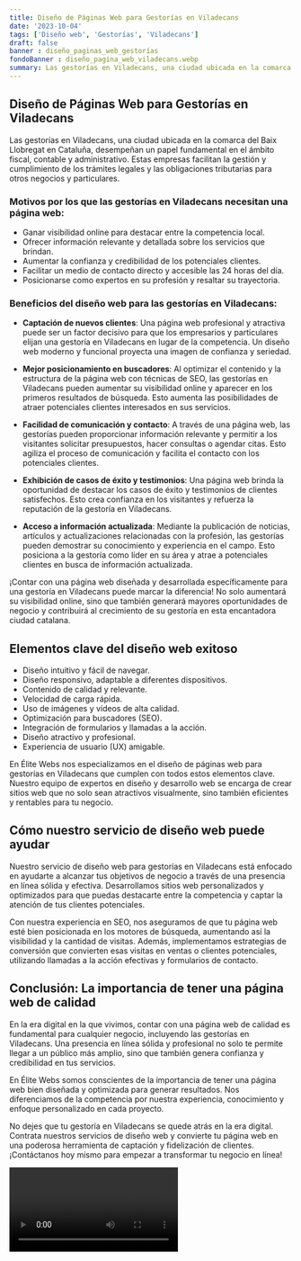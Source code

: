 ```yaml
---
title: Diseño de Páginas Web para Gestorías en Viladecans
date: '2023-10-04'
tags: ['Diseño web', 'Gestorías', 'Viladecans']
draft: false
banner : diseño_paginas_web_gestorías
fondoBanner : diseño_pagina_web_viladecans.webp
summary: Las gestorías en Viladecans, una ciudad ubicada en la comarca del Baix Llobregat en Cataluña, desempeñan un papel fundamental en el ámbito fiscal, contable y administrativo. Estas empresas facilitan la gestión y cumplimiento de los trámites legales y las obligaciones tributarias para otros negocios y particulares.
---
```


## Diseño de Páginas Web para Gestorías en Viladecans

Las gestorías en Viladecans, una ciudad ubicada en la comarca del Baix Llobregat en Cataluña, desempeñan un papel fundamental en el ámbito fiscal, contable y administrativo. Estas empresas facilitan la gestión y cumplimiento de los trámites legales y las obligaciones tributarias para otros negocios y particulares.

### Motivos por los que las gestorías en Viladecans necesitan una página web:

- Ganar visibilidad online para destacar entre la competencia local.
- Ofrecer información relevante y detallada sobre los servicios que brindan.
- Aumentar la confianza y credibilidad de los potenciales clientes.
- Facilitar un medio de contacto directo y accesible las 24 horas del día.
- Posicionarse como expertos en su profesión y resaltar su trayectoria.

### Beneficios del diseño web para las gestorías en Viladecans:

- **Captación de nuevos clientes**: Una página web profesional y atractiva puede ser un factor decisivo para que los empresarios y particulares elijan una gestoría en Viladecans en lugar de la competencia. Un diseño web moderno y funcional proyecta una imagen de confianza y seriedad.

- **Mejor posicionamiento en buscadores**: Al optimizar el contenido y la estructura de la página web con técnicas de SEO, las gestorías en Viladecans pueden aumentar su visibilidad online y aparecer en los primeros resultados de búsqueda. Esto aumenta las posibilidades de atraer potenciales clientes interesados en sus servicios.

- **Facilidad de comunicación y contacto**: A través de una página web, las gestorías pueden proporcionar información relevante y permitir a los visitantes solicitar presupuestos, hacer consultas o agendar citas. Esto agiliza el proceso de comunicación y facilita el contacto con los potenciales clientes.

- **Exhibición de casos de éxito y testimonios**: Una página web brinda la oportunidad de destacar los casos de éxito y testimonios de clientes satisfechos. Esto crea confianza en los visitantes y refuerza la reputación de la gestoría en Viladecans.

- **Acceso a información actualizada**: Mediante la publicación de noticias, artículos y actualizaciones relacionadas con la profesión, las gestorías pueden demostrar su conocimiento y experiencia en el campo. Esto posiciona a la gestoría como líder en su área y atrae a potenciales clientes en busca de información actualizada.

¡Contar con una página web diseñada y desarrollada específicamente para una gestoría en Viladecans puede marcar la diferencia! No solo aumentará su visibilidad online, sino que también generará mayores oportunidades de negocio y contribuirá al crecimiento de su gestoría en esta encantadora ciudad catalana.

<GifSeo />

<Cta />

## Elementos clave del diseño web exitoso

- Diseño intuitivo y fácil de navegar.
- Diseño responsivo, adaptable a diferentes dispositivos.
- Contenido de calidad y relevante.
- Velocidad de carga rápida.
- Uso de imágenes y vídeos de alta calidad.
- Optimización para buscadores (SEO).
- Integración de formularios y llamadas a la acción.
- Diseño atractivo y profesional.
- Experiencia de usuario (UX) amigable.

En Élite Webs nos especializamos en el diseño de páginas web para gestorías en Viladecans que cumplen con todos estos elementos clave. Nuestro equipo de expertos en diseño y desarrollo web se encarga de crear sitios web que no solo sean atractivos visualmente, sino también eficientes y rentables para tu negocio.

## Cómo nuestro servicio de diseño web puede ayudar

Nuestro servicio de diseño web para gestorías en Viladecans está enfocado en ayudarte a alcanzar tus objetivos de negocio a través de una presencia en línea sólida y efectiva. Desarrollamos sitios web personalizados y optimizados para que puedas destacarte entre la competencia y captar la atención de tus clientes potenciales.

Con nuestra experiencia en SEO, nos aseguramos de que tu página web esté bien posicionada en los motores de búsqueda, aumentando así la visibilidad y la cantidad de visitas. Además, implementamos estrategias de conversión que convierten esas visitas en ventas o clientes potenciales, utilizando llamadas a la acción efectivas y formularios de contacto.

## Conclusión: La importancia de tener una página web de calidad

En la era digital en la que vivimos, contar con una página web de calidad es fundamental para cualquier negocio, incluyendo las gestorías en Viladecans. Una presencia en línea sólida y profesional no solo te permite llegar a un público más amplio, sino que también genera confianza y credibilidad en tus servicios.

En Élite Webs somos conscientes de la importancia de tener una página web bien diseñada y optimizada para generar resultados. Nos diferenciamos de la competencia por nuestra experiencia, conocimiento y enfoque personalizado en cada proyecto.

No dejes que tu gestoría en Viladecans se quede atrás en la era digital. Contrata nuestros servicios de diseño web y convierte tu página web en una poderosa herramienta de captación y fidelización de clientes. ¡Contáctanos hoy mismo para empezar a transformar tu negocio en línea!

<Video />

<CtaBot job='Gestorías' city='Viladecans'/>

<Gmaps query='Viladecans+españa+maps' />